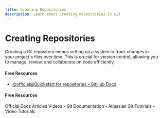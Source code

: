 ```yaml
---
title: Creating Repositories
description: Learn about Creating Repositories in Git
---
```


# Creating Repositories

Creating a Git repository means setting up a system to track changes in your project's files over time. This is crucial for version control, allowing you to manage, review, and collaborate on code efficiently.

#### Free Resources

- [@official@Quickstart for repositories - GitHub Docs](https://docs.github.com/en/repositories/creating-and-managing-repositories/quickstart-for-repositories)

#### Free Resources

<Tabs defaultValue="official">
<TabsList>
<TabsTrigger value="official">Official Docs</TabsTrigger>
<TabsTrigger value="article">Articles</TabsTrigger>
<TabsTrigger value="video">Videos</TabsTrigger>
</TabsList>

<TabsContent value="official">
- <Link href="https://git-scm.com/docs">Git Documentation</Link>
</TabsContent>
<TabsContent value="article">
- <Link href="https://www.atlassian.com/git/tutorials">Atlassian Git Tutorials</Link>
</TabsContent>
<TabsContent value="video">
- <Link href="https://www.youtube.com/results?search_query=git+creating-repositories+tutorial">Video Tutorials</Link>
</TabsContent>
</Tabs>

<Outlet path="5-github/basics/creating-repositories" />
